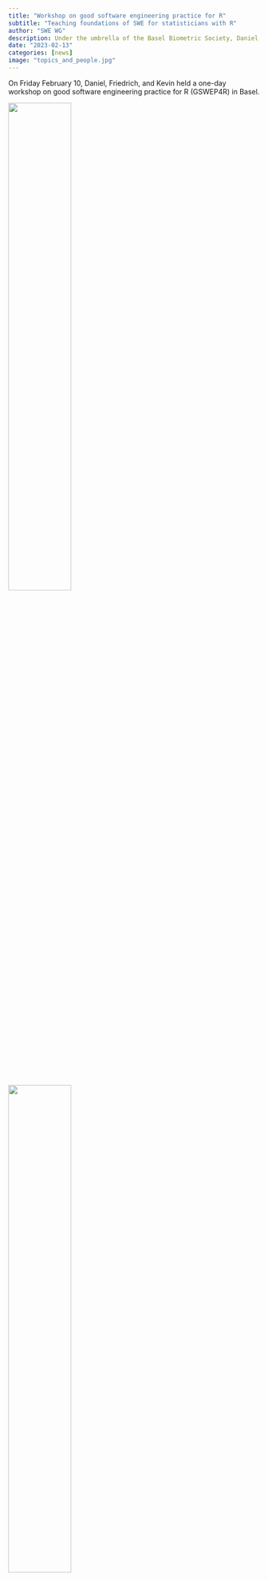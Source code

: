 ```yaml
---
title: "Workshop on good software engineering practice for R"
subtitle: "Teaching foundations of SWE for statisticians with R"
author: "SWE WG"
description: Under the umbrella of the Basel Biometric Society, Daniel, Friedrich, and Kevin organized a one-day workshop on good SWE practice in R.
date: "2023-02-13"
categories: [news]
image: "topics_and_people.jpg"
---
```


On Friday February 10, Daniel, Friedrich, and Kevin held a one-day workshop on good software engineering practice for R (GSWEP4R) in Basel.

::: {layout-nrow="2" fig-align="center"}
![](Daniel.jpg){width="50%"}

![](Friedrich.jpg){width="50%"}

![](Kevin.jpg){width="50%"}

![](testing.jpg){width="50%"}
:::

We covered topics from R package basics over development workflows, quality, and modern collaboration tools to publishing. We consider democratizing these skills crucial to foster a vibrant R package ecosystem in biostatics. Even if you do not intend to write your own package, a solid understanding of how all of this fits together enables you to participate in the community and positively influence future development by reporting bugs, giving feedback, or bringing your methodological expertise to the table of open-source development.

We thank the BBS for supporting the workshop, Roche for hosting the event, and the participants for a lively and inspiring atmosphere.

The course materials are online under CC-BY license [here](https://openpharma.github.io/workshop-r-swe/) and the source code for all materials is available [here](https://github.com/openpharma/workshop-r-swe).
